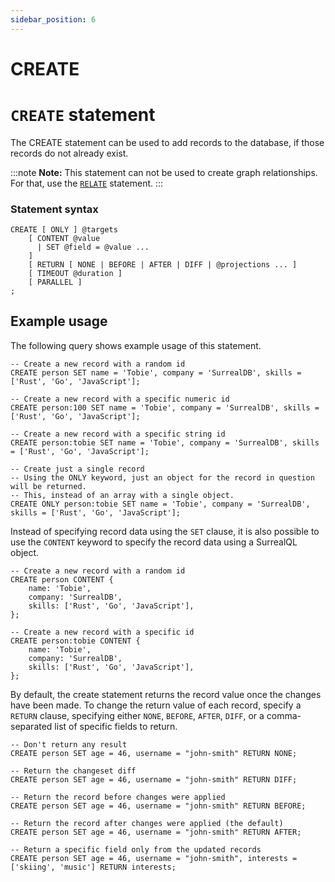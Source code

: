 ```yaml
---
sidebar_position: 6
---
```


# CREATE

# `CREATE` statement

The CREATE statement can be used to add records to the database, if those records do not already exist.

:::note
__Note:__ This statement can not be used to create graph relationships. For that, use the [`RELATE`](/docs/surrealql/statements/relate) statement.
:::

### Statement syntax

```surql title="SurrealQL Syntax"
CREATE [ ONLY ] @targets
	[ CONTENT @value
	  | SET @field = @value ...
	]
	[ RETURN [ NONE | BEFORE | AFTER | DIFF | @projections ... ]
	[ TIMEOUT @duration ]
	[ PARALLEL ]
;
```

## Example usage

The following query shows example usage of this statement.

```surql
-- Create a new record with a random id
CREATE person SET name = 'Tobie', company = 'SurrealDB', skills = ['Rust', 'Go', 'JavaScript'];

-- Create a new record with a specific numeric id
CREATE person:100 SET name = 'Tobie', company = 'SurrealDB', skills = ['Rust', 'Go', 'JavaScript'];

-- Create a new record with a specific string id
CREATE person:tobie SET name = 'Tobie', company = 'SurrealDB', skills = ['Rust', 'Go', 'JavaScript'];

-- Create just a single record
-- Using the ONLY keyword, just an object for the record in question will be returned.
-- This, instead of an array with a single object.
CREATE ONLY person:tobie SET name = 'Tobie', company = 'SurrealDB', skills = ['Rust', 'Go', 'JavaScript'];
```

Instead of specifying record data using the `SET` clause, it is also possible to use the `CONTENT` keyword to specify the record data using a SurrealQL object.

```surql
-- Create a new record with a random id
CREATE person CONTENT {
	name: 'Tobie',
	company: 'SurrealDB',
	skills: ['Rust', 'Go', 'JavaScript'],
};

-- Create a new record with a specific id
CREATE person:tobie CONTENT {
	name: 'Tobie',
	company: 'SurrealDB',
	skills: ['Rust', 'Go', 'JavaScript'],
};
```
By default, the create statement returns the record value once the changes have been made. To change the return value of each record, specify a `RETURN` clause, specifying either `NONE`, `BEFORE`, `AFTER`, `DIFF`, or a comma-separated list of specific fields to return.

```surql
-- Don't return any result
CREATE person SET age = 46, username = "john-smith" RETURN NONE;

-- Return the changeset diff
CREATE person SET age = 46, username = "john-smith" RETURN DIFF;

-- Return the record before changes were applied
CREATE person SET age = 46, username = "john-smith" RETURN BEFORE;

-- Return the record after changes were applied (the default)
CREATE person SET age = 46, username = "john-smith" RETURN AFTER;

-- Return a specific field only from the updated records
CREATE person SET age = 46, username = "john-smith", interests = ['skiing', 'music'] RETURN interests;
```
